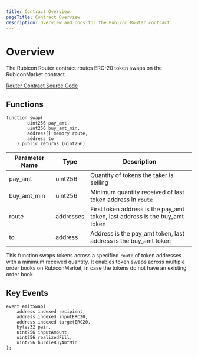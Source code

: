 ```yaml
---
title: Contract Overview
pageTitle: Contract Overview
description: Overview and docs for the Rubicon Router contract
---
```


# Overview

The Rubicon Router contract routes ERC-20 token swaps on the RubiconMarket contract.

[Router Contract Source Code](https://github.com/RubiconDeFi/rubi-protocol-v2/blob/master/contracts/utilities/RubiconRouter.sol)

## Functions

```
function swap(
        uint256 pay_amt,
        uint256 buy_amt_min,
        address[] memory route,
        address to
    ) public returns (uint256)
```

| Parameter Name  | Type    | Description                             |
| --------------- | ------- | --------------------------------------- |
| pay_amt         | uint256 | Quantity of tokens the taker is selling |
| buy_amt_min     | uint256 | Minimum quantity received of last token address in `route` |
| route           | addresses | First token address is the pay_amt token, last address is the buy_amt token |
| to              | address | Address is the pay_amt token, last address is the buy_amt token |

This function swaps tokens across a specified `route` of token addresses with a minimum received quantity. It enables token swaps across multiple order books on RubiconMarket, in case the tokens do not have an existing order book.

## Key Events

    event emitSwap(
        address indexed recipient,
        address indexed inputERC20,
        address indexed targetERC20,
        bytes32 pair,
        uint256 inputAmount,
        uint256 realizedFill,
        uint256 hurdleBuyAmtMin
    );
